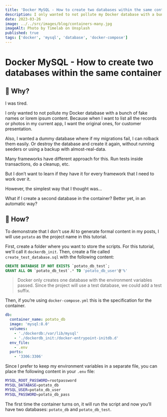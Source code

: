 ```yaml
---
title: 'Docker MySQL - How to create two databases within the same container'
description: I only wanted to not pollute my Docker database with a bunch of fake names or lorem ipsum content
date: 2023-03-26
image: ../../src/images/blog/containers-many.jpg
imageAlt: Photo by Timelab on Unsplash
published: true
tags: ['docker', 'mysql', 'database', 'docker-compose']
---
```


# Docker MySQL - How to create two databases within the same container

## 🤔 Why?

I was tired.

I only wanted to not pollute my Docker database with a bunch of fake names or lorem ipsum content. Because when I want to list all the records or photos in my current app, I want the original ones, for customer presentation.

Also, I wanted a dummy database where if my migrations fail, I can rolback them easily. Or destroy the database and create it again, without running seeders or using a backup with almost-real-data.

Many frameworks have different approach for this. Run tests inside transactions, do a cleanup, etc.

But I don’t want to learn if they have it for every framework that I need to work over it.

However, the simplest way that I thought was...

What if I create a second database in the container? Better yet, in an automatic way?

## 🔨 How?

To demonstrate that I don't use AI to generate formal content in my posts, I will use `potato` as the project name in this tutorial.

First, create a folder where you want to store the scripts. For this tutorial, we'll call it `dockerdb_init`. Then, create a file called `create_test_database.sql` with the following content:

```sql
CREATE DATABASE IF NOT EXISTS `potato_db_test`;
GRANT ALL ON `potato_db_test`.* TO 'potato_db_user'@'%'
```

> Docker only creates one database with the environment variables passed. Since the project will use a test database, we could add a test suffix.

Then, if you’re using `docker-compose.yml` this is the specification for the container.

```yaml
db:
  container_name: potato_db
  image: 'mysql:8.0'
  volumes:
    - './dockerdb:/var/lib/mysql'
    - './dockerdb_init:/docker-entrypoint-initdb.d'
  env_file:
    - .env
  ports:
    - '3306:3306'
```

Since I prefer to keep my environment variables in a separate file, you can place the following content in your `.env` file:

```bash
MYSQL_ROOT_PASSWORD=rootpassword
MYSQL_DATABASE=potato_db
MYSQL_USER=potato_db_user
MYSQL_PASSWORD=potato_db_pass
```

The first time the container turns on, it will run the script and now you’ll have two databases: `potato_db` and `potato_db_test`.
